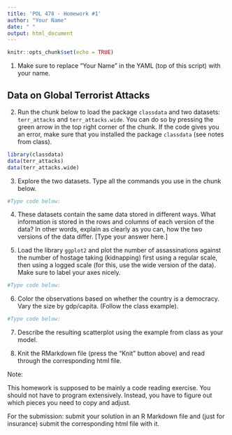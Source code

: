```yaml
---
title: 'POL 478 - Homework #1'
author: "Your Name"
date: " "
output: html_document
---
```


```r
knitr::opts_chunk$set(echo = TRUE)
```

1. Make sure to replace "Your Name" in the YAML (top of this script) with your name.

## Data on Global Terrorist Attacks

2. Run the chunk below to load the package `classdata` and two datasets: `terr_attacks` and `terr_attacks.wide`. You can do so by pressing the green arrow in the top right corner of the chunk. If the code gives you an error, make sure that you installed the package `classdata` (see notes from class).

```r
library(classdata)
data(terr_attacks)
data(terr_attacks.wide)
```

3. Explore the two datasets. Type all the commands you use in the chunk below. 

```r
#Type code below:

```

4. These datasets contain the same data stored in different ways.  What information is stored in the rows and columns of each version of the data?  In other words, explain as clearly as you can, how the two versions of the data differ. [Type your answer here.]


5. Load the library `ggplot2` and plot the number of assassinations against the number of hostage taking (kidnapping) first using a regular scale, then using a logged scale (for this, use the wide version of the data).  Make sure to label your axes nicely. 

```r
#Type code below:


```

6. Color the observations based on whether the country is a democracy.  Vary the size by gdp/capita.  (Follow the class example).

```r
#Type code below:


```

7. Describe the resulting scatterplot using the example from class as your model. 

8. Knit the RMarkdown file (press the “Knit” button above) and read through the corresponding html file.

Note: 

This homework is supposed to be mainly a code reading exercise. You should not have to program extensively. Instead, you have to figure out which pieces you need to copy and adjust. 


For the submission: submit your solution in an R Markdown file and (just for insurance) submit the corresponding html file with it. 
